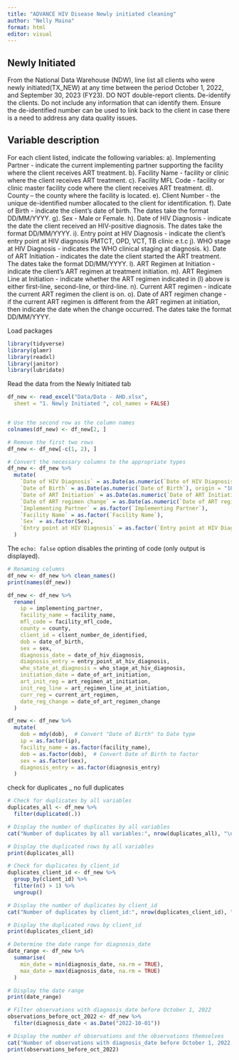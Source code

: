 ```yaml
---
title: "ADVANCE HIV Disease Newly initiated cleaning"
author: "Nelly Maina"
format: html
editor: visual
---
```


## Newly Initiated

From the National Data Warehouse (NDW), line list all clients who were newly initiated(TX_NEW) at any time between the period October 1, 2022, and September 30, 2023 (FY23). DO NOT double-report clients. De-identify the clients. Do not include any information that can identify them. Ensure the de-identified number can be used to link back to the client in case there is a need to address any data quality issues.

## Variable description

For each client listed, indicate the following variables: a). Implementing Partner - indicate the current implementing partner supporting the facility where the client receives ART treatment. b). Facility Name - facility or clinic where the client receives ART treatment. c). Facility MFL Code - facility or clinic master facility code where the client receives ART treatment. d). County – the county where the facility is located. e). Client Number - the unique de-identified number allocated to the client for identification. f). Date of Birth - indicate the client's date of birth. The dates take the format DD/MM/YYYY. g). Sex - Male or Female. h). Date of HIV Diagnosis - indicate the date the client received an HIV-positive diagnosis. The dates take the format DD/MM/YYYY. i). Entry point at HIV Diagnosis - indicate the client's entry point at HIV diagnosis PMTCT, OPD, VCT, TB clinic e.t.c j). WHO stage at HIV Diagnosis - indicates the WHO clinical staging at diagnosis. k). Date of ART Initiation - indicates the date the client started the ART treatment. The dates take the format DD/MM/YYYY. l). ART Regimen at Initiation - indicate the client's ART regimen at treatment initiation. m). ART Regimen Line at Initiation - indicate whether the ART regimen indicated in (l) above is either first-line, second-line, or third-line. n). Current ART regimen - indicate the current ART regimen the client is on. o). Date of ART regimen change - if the current ART regimen is different from the ART regimen at initiation, then indicate the date when the change occurred. The dates take the format DD/MM/YYYY.

Load packages

```r
library(tidyverse)
library(glamr)
library(readxl)
library(janitor)
library(lubridate)
```

Read the data from the Newly Initiated tab

```r

df_new <- read_excel("Data/Data - AHD.xlsx", 
  sheet = "1. Newly Initiated ", col_names = FALSE)


# Use the second row as the column names
colnames(df_new) <- df_new[2, ]

# Remove the first two rows
df_new <- df_new[-c(1, 2), ]

# Convert the necessary columns to the appropriate types
df_new <- df_new %>%
  mutate(
    `Date of HIV Diagnosis` = as.Date(as.numeric(`Date of HIV Diagnosis`), origin = "1899-12-30"),
    `Date of Birth` = as.Date(as.numeric(`Date of Birth`), origin = "1899-12-30"),
    `Date of ART Initiation` = as.Date(as.numeric(`Date of ART Initiation`), origin = "1899-12-30"),
    `Date of ART regimen change` = as.Date(as.numeric(`Date of ART regimen change`), origin = "1899-12-30"),
    `Implementing Partner` = as.factor(`Implementing Partner`),
    `Facility Name` = as.factor(`Facility Name`),
    `Sex` = as.factor(Sex),
    `Entry point at HIV Diagnosis` = as.factor(`Entry point at HIV Diagnosis`)
  )

```

The `echo: false` option disables the printing of code (only output is displayed).
```r
# Renaming columns
df_new <- df_new %>% clean_names()
print(names(df_new))

df_new <- df_new %>%
  rename(
    ip = implementing_partner,
    facility_name = facility_name,
    mfl_code = facility_mfl_code,
    county = county,
    client_id = client_number_de_identified,
    dob = date_of_birth,
    sex = sex,
    diagnosis_date = date_of_hiv_diagnosis,
    diagnosis_entry = entry_point_at_hiv_diagnosis,
    who_state_at_diagnosis = who_stage_at_hiv_diagnosis,
    initiation_date = date_of_art_initiation,
    art_init_reg = art_regimen_at_initiation,
    init_reg_line = art_regimen_line_at_initiation,
    curr_reg = current_art_regimen,
    date_reg_change = date_of_art_regimen_change
  )

```
```r
df_new <- df_new %>%
  mutate(
    dob = mdy(dob),  # Convert "Date of Birth" to Date type
    ip = as.factor(ip),
    facility_name = as.factor(facility_name),
    dob = as.factor(dob),  # Convert Date of Birth to factor
    sex = as.factor(sex),
    diagnosis_entry = as.factor(diagnosis_entry)
  )

```
 check for duplicates _ no  full duplicates 
```r

# Check for duplicates by all variables
duplicates_all <- df_new %>%
  filter(duplicated(.))

# Display the number of duplicates by all variables
cat("Number of duplicates by all variables:", nrow(duplicates_all), "\n")

# Display the duplicated rows by all variables
print(duplicates_all)

# Check for duplicates by client_id
duplicates_client_id <- df_new %>%
  group_by(client_id) %>%
  filter(n() > 1) %>%
  ungroup()

# Display the number of duplicates by client_id
cat("Number of duplicates by client_id:", nrow(duplicates_client_id), "\n")

# Display the duplicated rows by client_id
print(duplicates_client_id)

```

```r

# Determine the date range for diagnosis_date
date_range <- df_new %>%
  summarise(
    min_date = min(diagnosis_date, na.rm = TRUE),
    max_date = max(diagnosis_date, na.rm = TRUE)
  )

# Display the date range
print(date_range)

```
```r
# Filter observations with diagnosis_date before October 1, 2022
observations_before_oct_2022 <- df_new %>%
  filter(diagnosis_date < as.Date("2022-10-01"))

# Display the number of observations and the observations themselves
cat("Number of observations with diagnosis_date before October 1, 2022:", nrow(observations_before_oct_2022), "\n")
print(observations_before_oct_2022)
```

